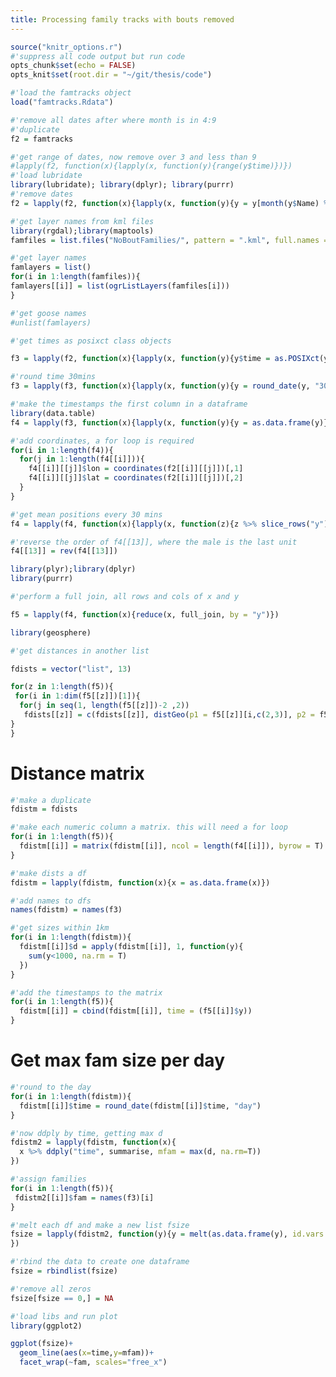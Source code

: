 ```yaml
---
title: Processing family tracks with bouts removed
---
```

  
```r
source("knitr_options.r")
#'suppress all code output but run code
opts_chunk$set(echo = FALSE)
opts_knit$set(root.dir = "~/git/thesis/code")
```

```r
#'load the famtracks object
load("famtracks.Rdata")
```

```r
#'remove all dates after where month is in 4:9
#'duplicate
f2 = famtracks

#'get range of dates, now remove over 3 and less than 9
#lapply(f2, function(x){lapply(x, function(y){range(y$time)})})
#'load lubridate
library(lubridate); library(dplyr); library(purrr)
#'remove dates
f2 = lapply(f2, function(x){lapply(x, function(y){y = y[month(y$Name) %in% c(1:3, 9:12),]})})
```

```r
#'get layer names from kml files
library(rgdal);library(maptools)
famfiles = list.files("NoBoutFamilies/", pattern = ".kml", full.names = T)

#'get layer names
famlayers = list()
for(i in 1:length(famfiles)){
famlayers[[i]] = list(ogrListLayers(famfiles[i]))
}

#'get goose names
#unlist(famlayers)
```

```r
#'get times as posixct class objects

f3 = lapply(f2, function(x){lapply(x, function(y){y$time = as.POSIXct(y$Name)})})

#'round time 30mins
f3 = lapply(f3, function(x){lapply(x, function(y){y = round_date(y, "30 minute")})})
```

```r
#'make the timestamps the first column in a dataframe
library(data.table)
f4 = lapply(f3, function(x){lapply(x, function(y){y = as.data.frame(y)})})

#'add coordinates, a for loop is required
for(i in 1:length(f4)){
  for(j in 1:length(f4[[i]])){
    f4[[i]][[j]]$lon = coordinates(f2[[i]][[j]])[,1]
    f4[[i]][[j]]$lat = coordinates(f2[[i]][[j]])[,2]
  }
}

#'get mean positions every 30 mins
f4 = lapply(f4, function(x){lapply(x, function(z){z %>% slice_rows("y") %>% dmap(mean)})})
```

```r
#'reverse the order of f4[[13]], where the male is the last unit
f4[[13]] = rev(f4[[13]])
```

```r
library(plyr);library(dplyr)
library(purrr)

#'perform a full join, all rows and cols of x and y

f5 = lapply(f4, function(x){reduce(x, full_join, by = "y")})
```


```r
library(geosphere)

#'get distances in another list

fdists = vector("list", 13)

for(z in 1:length(f5)){
 for(i in 1:dim(f5[[z]])[1]){
  for(j in seq(1, length(f5[[z]])-2 ,2))
   fdists[[z]] = c(fdists[[z]], distGeo(p1 = f5[[z]][i,c(2,3)], p2 = f5[[z]][i,c(j+1,j+2)]))
}
}
```

# Distance matrix

```r
#'make a duplicate
fdistm = fdists

#'make each numeric column a matrix. this will need a for loop
for(i in 1:length(f5)){
  fdistm[[i]] = matrix(fdistm[[i]], ncol = length(f4[[i]]), byrow = T)
}
```

```r
#'make dists a df
fdistm = lapply(fdistm, function(x){x = as.data.frame(x)})

#'add names to dfs
names(fdistm) = names(f3)
```

```r
#'get sizes within 1km
for(i in 1:length(fdistm)){
  fdistm[[i]]$d = apply(fdistm[[i]], 1, function(y){
    sum(y<1000, na.rm = T)
  })
}
```

```r
#'add the timestamps to the matrix
for(i in 1:length(f5)){
  fdistm[[i]] = cbind(fdistm[[i]], time = (f5[[i]]$y))
}

```

# Get max fam size per day

```r
#'round to the day
for(i in 1:length(fdistm)){
  fdistm[[i]]$time = round_date(fdistm[[i]]$time, "day")
}

#'now ddply by time, getting max d
fdistm2 = lapply(fdistm, function(x){
  x %>% ddply("time", summarise, mfam = max(d, na.rm=T))
})

#'assign families
for(i in 1:length(f5)){
 fdistm2[[i]]$fam = names(f3)[i]
}

#'melt each df and make a new list fsize
fsize = lapply(fdistm2, function(y){y = melt(as.data.frame(y), id.vars = c("fam","time","mfam"))
})
```

```r
#'rbind the data to create one dataframe
fsize = rbindlist(fsize)

#'remove all zeros
fsize[fsize == 0,] = NA
```

```r
#'load libs and run plot
library(ggplot2)

ggplot(fsize)+
  geom_line(aes(x=time,y=mfam))+
  facet_wrap(~fam, scales="free_x")
```

